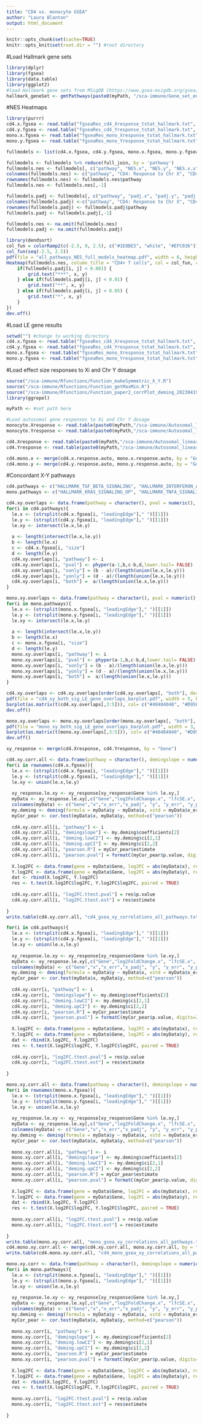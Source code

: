 ```yaml
---
title: "CD4 vs. monocyte GSEA"
author: "Laura Blanton"
output: html_document
---
```


```r
knitr::opts_chunk$set(cache=TRUE)
knitr::opts_knit$set(root.dir = "") #root directory
```

#Load Hallmark gene sets
```r
library(dplyr)
library(fgsea)
library(data.table)
library(ggplot2)
#load Hallmark gene sets from MSigDB (https://www.gsea-msigdb.org/gsea/msigdb/human/collections.jsp#H) 
hallmark_geneSet <- gmtPathways(paste0(myPath, "/sca-immune/Gene_set_enrichment/h.all.v7.1.symbols.gmt"))

```

#NES Heatmaps
```r
library(purrr)
cd4.x.fgsea <- read.table("fgseaRes_cd4_Xresponse_tstat_hallmark.txt", header = T, sep = "\t")
cd4.y.fgsea <- read.table("fgseaRes_cd4_Yresponse_tstat_hallmark.txt", header = T, sep = "\t")
mono.x.fgsea <- read.table("fgseaRes_mono_Xresponse_tstat_hallmark.txt", header = T, sep = "\t")
mono.y.fgsea <- read.table("fgseaRes_mono_Yresponse_tstat_hallmark.txt", header = T, sep = "\t")

fullmodels <- list(cd4.x.fgsea, cd4.y.fgsea, mono.x.fgsea, mono.y.fgsea)

fullmodels <- fullmodels %>% reduce(full_join, by = 'pathway')
fullmodels.nes <- fullmodels[, c("pathway", "NES.x", "NES.y", "NES.x.x", "NES.y.y")]
colnames(fullmodels.nes) <- c("pathway", "CD4: Response to Chr X", "CD4: Response to Chr Y", "Monocyte: Response to Chr X", "Monocyte: Response to Chr Y")
rownames(fullmodels.nes) <- fullmodels.nes$pathway
fullmodels.nes <- fullmodels.nes[,-1]

fullmodels.padj <- fullmodels[, c("pathway", "padj.x", "padj.y", "padj.x.x", "padj.y.y")]
colnames(fullmodels.padj) <-c("pathway", "CD4: Response to Chr X", "CD4: Response to Chr Y", "Monocyte: Response to Chr X", "Monocyte: Response to Chr Y")
rownames(fullmodels.padj) <- fullmodels.padj$pathway
fullmodels.padj <- fullmodels.padj[,-1]

fullmodels.nes <- na.omit(fullmodels.nes)
fullmodels.padj <- na.omit(fullmodels.padj)

library(dendsort)
col_fun = colorRamp2(c(-2.5, 0, 2.5), c("#1E8BE5", "white", "#EFC036"))
col_fun(seq(-2.5, 2.5))
pdf(file = "all_pathways_NES_full_models_heatmap.pdf", width = 6, height = 9)
Heatmap(fullmodels.nes, column_title = "CD4+ T cells", col = col_fun, column_names_rot = 45, cluster_columns = FALSE, cell_fun = function(j, i, x, y, w, h, fill) {
    if(fullmodels.padj[i, j] < 0.001) {
        grid.text("***", x, y)
    } else if(fullmodels.padj[i, j] < 0.01) {
        grid.text("**", x, y)
    } else if(fullmodels.padj[i, j] < 0.05) {
        grid.text("*", x, y)
    }
})
dev.off()  

```

#Load LE gene results
```r
setwd("") #change to working directory
cd4.x.fgsea <- read.table("fgseaRes_cd4_Xresponse_tstat_hallmark.txt", header = T, sep = "\t", row.names = "pathway")
cd4.y.fgsea <- read.table("fgseaRes_cd4_Yresponse_tstat_hallmark.txt", header = T, sep = "\t", row.names = "pathway")
mono.x.fgsea <- read.table("fgseaRes_mono_Xresponse_tstat_hallmark.txt", header = T, sep = "\t", row.names = "pathway")
mono.y.fgsea <- read.table("fgseaRes_mono_Yresponse_tstat_hallmark.txt", header = T, sep = "\t", row.names = "pathway")
```

#Load effect size responses to Xi and Chr Y dosage 
```r
source("/sca-immune/Rfunctions/Function_makeSymmetric_X_Y.R")
source("/sca-immune/Rfunctions/Function_getMaxMin.R")
source("/sca-immune/Rfunctions/Function_paper2_corrPlot_deming_20230419.R")
library(ggrepel)

myPath <- #set path here

#Load autosomal gene responses to Xi and Chr Y dosage
monocyte.Xresponse <- read.table(paste0(myPath,"/sca-immune/Autosomal_linear_regressions/monocyte/monocyte_autosomal_Xresponse.txt", header = T, sep = "\t"))
monocyte.Yresponse <- read.table(paste0(myPath,"/sca-immune/Autosomal_linear_regressions/monocyte/monocyte_autosomal_Yresponse.txt", header = T, sep = "\t"))

cd4.Xresponse <- read.table(paste0(myPath,"/sca-immune/Autosomal_linear_regressions/cd4/cd4_autosomal_Xresponse.txt", header = T, sep = "\t"))
cd4.Yresponse <- read.table(paste0(myPath,"/sca-immune/Autosomal_linear_regressions/cd4/cd4_autosomal_Yresponse.txt", header = T, sep = "\t"))

cd4.mono.x <- merge(cd4.x.response.auto, mono.x.response.auto, by = "Gene")
cd4.mono.y <- merge(cd4.y.response.auto, mono.y.response.auto, by = "Gene")

```

#Concordant X-Y pathways
```r
cd4.pathways <- c("HALLMARK_TGF_BETA_SIGNALING", "HALLMARK_INTERFERON_ALPHA_RESPONSE", "HALLMARK_ALLOGRAFT_REJECTION",  "HALLMARK_XENOBIOTIC_METABOLISM", "HALLMARK_INTERFERON_GAMMA_RESPONSE", "HALLMARK_FATTY_ACID_METABOLISM", "HALLMARK_COMPLEMENT", "HALLMARK_MYC_TARGETS_V1",   "HALLMARK_OXIDATIVE_PHOSPHORYLATION")
mono.pathways <- c("HALLMARK_KRAS_SIGNALING_UP", "HALLMARK_TNFA_SIGNALING_VIA_NFKB", "HALLMARK_INFLAMMATORY_RESPONSE")

cd4.xy.overlaps <- data.frame(pathway = character(), pval = numeric(), both = numeric(), xonly = numeric(), yonly = numeric() )
for(i in cd4.pathways){
  le.x <- (strsplit(cd4.x.fgsea[i, "leadingEdge"]," ")[[1]])
  le.y <- (strsplit(cd4.y.fgsea[i, "leadingEdge"]," ")[[1]])
  le.xy <- intersect(le.x,le.y)  
  
  a <- length(intersect(le.x,le.y))
  b <- length(le.x)
  c <- cd4.x.fgsea[i, "size"]
  d <- length(le.y)
  cd4.xy.overlaps[i, "pathway"] <- i
  cd4.xy.overlaps[i, "pval"] <- phyper(a-1,b,c-b,d,lower.tail= FALSE)
  cd4.xy.overlaps[i, "xonly"] = (b - a)/(length(union(le.x,le.y)))
  cd4.xy.overlaps[i, "yonly"] = (d - a)/(length(union(le.x,le.y)))
  cd4.xy.overlaps[i, "both"] =  a/(length(union(le.x,le.y)))
}

mono.xy.overlaps <- data.frame(pathway = character(), pval = numeric(), both = numeric(), xonly = numeric(), yonly = numeric())
for(i in mono.pathways){
  le.x <- (strsplit(mono.x.fgsea[i, "leadingEdge"]," ")[[1]])
  le.y <- (strsplit(mono.y.fgsea[i, "leadingEdge"]," ")[[1]])
  le.xy <- intersect(le.x,le.y)  
  
  a <- length(intersect(le.x,le.y))
  b <- length(le.x)
  c <- mono.x.fgsea[i, "size"]
  d <- length(le.y)
  mono.xy.overlaps[i, "pathway"] <- i
  mono.xy.overlaps[i, "pval"] <- phyper(a-1,b,c-b,d,lower.tail= FALSE)
  mono.xy.overlaps[i, "xonly"] = (b - a)/(length(union(le.x,le.y)))
  mono.xy.overlaps[i, "yonly"] = (d - a)/(length(union(le.x,le.y)))
  mono.xy.overlaps[i, "both"] =  a/(length(union(le.x,le.y)))
}

cd4.xy.overlaps <- cd4.xy.overlaps[order(cd4.xy.overlaps[, "both"], decreasing = TRUE), ]
pdf(file = "cd4_xy_both_sig_LE_gene_overlaps_barplot.pdf", width = 5, height = 4)
barplot(as.matrix(t(cd4.xy.overlaps[,3:5])), col= c("#40404040", "#D95F0280", "#6e02d980"), border="white", las=2, ylab = "Proportion of leading edge genes")
dev.off()

mono.xy.overlaps <- mono.xy.overlaps[order(mono.xy.overlaps[, "both"], decreasing = TRUE), ]
pdf(file = "mono_xy_both_sig_LE_gene_overlaps_barplot.pdf", width = 3, height = 4)
barplot(as.matrix(t(mono.xy.overlaps[,3:5])), col= c("#40404040", "#D95F0280", "#6e02d980"), border="white", las=2, ylab = "Proportion of leading edge genes")
dev.off()

xy_response <- merge(cd4.Xresponse, cd4.Yresponse, by = "Gene")

cd4.xy.corr.all <- data.frame(pathway = character(), demingslope = numeric(), deming.lowCI = numeric(), deming.upCI = numeric(), pearson.R = numeric(), pearson.pval = numeric(), log2FC.ttest.pval = numeric(), log2FC.ttest.est = numeric())
for(i in rownames(cd4.x.fgsea)){
  le.x <- (strsplit(cd4.x.fgsea[i, "leadingEdge"]," ")[[1]])
  le.y <- (strsplit(cd4.y.fgsea[i, "leadingEdge"]," ")[[1]])
  le.xy <- union(le.x,le.y)  
  
  xy_response.le.xy <- xy_response[xy_response$Gene %in% le.xy,]
  myData <- xy_response.le.xy[,c("Gene","log2FoldChange.x", "lfcSE.x", "padj.x", "log2FoldChange.y", "lfcSE.y", "padj.y")]
  colnames(myData) <- c("Gene","x","x_err","x_padj", "y", "y_err", "y_padj")
  my.deming <- deming(formula = myData$y ~ myData$x, xstd = myData$x_err, ystd = myData$y_err) 
  myCor_pear <- cor.test(myData$x, myData$y, method=c("pearson"))
  
  cd4.xy.corr.all[i, "pathway"] <- i
  cd4.xy.corr.all[i, "demingslope"] <- my.deming$coefficients[2]
  cd4.xy.corr.all[i, "deming.lowCI"] <- my.deming$ci[2,1]
  cd4.xy.corr.all[i, "deming.upCI"] <- my.deming$ci[2,2]
  cd4.xy.corr.all[i, "pearson.R"] = myCor_pear$estimate
  cd4.xy.corr.all[i, "pearson.pval"] = formatC(myCor_pear$p.value, digits=2,format = "e")
  
  X.log2FC <- data.frame(gene = myData$Gene, log2FC = abs(myData$x), response = "X-response")
  Y.log2FC <- data.frame(gene = myData$Gene, log2FC = abs(myData$y), response = "Y-response")
  dat <- rbind(X.log2FC, Y.log2FC)
  res <- t.test(X.log2FC$log2FC, Y.log2FC$log2FC, paired = TRUE)
  
  cd4.xy.corr.all[i, "log2FC.ttest.pval"] = res$p.value
  cd4.xy.corr.all[i, "log2FC.ttest.est"] = res$estimate
  
}
write.table(cd4.xy.corr.all, "cd4_gsea_xy_correlations_all_pathways.txt", sep = "\t", quote = F)

for(i in cd4.pathways){
  le.x <- (strsplit(cd4.x.fgsea[i, "leadingEdge"]," ")[[1]])
  le.y <- (strsplit(cd4.y.fgsea[i, "leadingEdge"]," ")[[1]])
  le.xy <- union(le.x,le.y)  
  
  xy_response.le.xy <- xy_response[xy_response$Gene %in% le.xy,]
  myData <- xy_response.le.xy[,c("Gene","log2FoldChange.x", "lfcSE.x", "padj.x", "log2FoldChange.y", "lfcSE.y", "padj.y")]
  colnames(myData) <- c("Gene","x","x_err","x_padj", "y", "y_err", "y_padj")
  my.deming <- deming(formula = myData$y ~ myData$x, xstd = myData$x_err, ystd = myData$y_err) 
  myCor_pear <- cor.test(myData$x, myData$y, method=c("pearson"))
  
  cd4.xy.corr[i, "pathway"] <- i
  cd4.xy.corr[i, "demingslope"] <- my.deming$coefficients[2]
  cd4.xy.corr[i, "deming.lowCI"] <- my.deming$ci[2,1]
  cd4.xy.corr[i, "deming.upCI"] <- my.deming$ci[2,2]
  cd4.xy.corr[i, "pearson.R"] = myCor_pear$estimate
  cd4.xy.corr[i, "pearson.pval"] = formatC(myCor_pear$p.value, digits=2,format = "e")
  
  X.log2FC <- data.frame(gene = myData$Gene, log2FC = abs(myData$x), response = "X-response")
  Y.log2FC <- data.frame(gene = myData$Gene, log2FC = abs(myData$y), response = "Y-response")
  dat <- rbind(X.log2FC, Y.log2FC)
  res <- t.test(X.log2FC$log2FC, Y.log2FC$log2FC, paired = TRUE)
  
  cd4.xy.corr[i, "log2FC.ttest.pval"] = res$p.value
  cd4.xy.corr[i, "log2FC.ttest.est"] = res$estimate
  
}

mono.xy.corr.all <- data.frame(pathway = character(), demingslope = numeric(), deming.lowCI = numeric(), deming.upCI = numeric(), pearson.R = numeric(), pearson.pval = numeric(), log2FC.ttest.pval = numeric(), log2FC.ttest.est = numeric())
for(i in rownames(mono.x.fgsea)){
  le.x <- (strsplit(mono.x.fgsea[i, "leadingEdge"]," ")[[1]])
  le.y <- (strsplit(mono.y.fgsea[i, "leadingEdge"]," ")[[1]])
  le.xy <- union(le.x,le.y)  
  
  xy_response.le.xy <- xy_response[xy_response$Gene %in% le.xy,]
  myData <- xy_response.le.xy[,c("Gene","log2FoldChange.x", "lfcSE.x", "padj.x", "log2FoldChange.y", "lfcSE.y", "padj.y")]
  colnames(myData) <- c("Gene","x","x_err","x_padj", "y", "y_err", "y_padj")
  my.deming <- deming(formula = myData$y ~ myData$x, xstd = myData$x_err, ystd = myData$y_err) 
  myCor_pear <- cor.test(myData$x, myData$y, method=c("pearson"))
  
  mono.xy.corr.all[i, "pathway"] <- i
  mono.xy.corr.all[i, "demingslope"] <- my.deming$coefficients[2]
  mono.xy.corr.all[i, "deming.lowCI"] <- my.deming$ci[2,1]
  mono.xy.corr.all[i, "deming.upCI"] <- my.deming$ci[2,2]
  mono.xy.corr.all[i, "pearson.R"] = myCor_pear$estimate
  mono.xy.corr.all[i, "pearson.pval"] = formatC(myCor_pear$p.value, digits=2,format = "e")
  
  X.log2FC <- data.frame(gene = myData$Gene, log2FC = abs(myData$x), response = "X-response")
  Y.log2FC <- data.frame(gene = myData$Gene, log2FC = abs(myData$y), response = "Y-response")
  dat <- rbind(X.log2FC, Y.log2FC)
  res <- t.test(X.log2FC$log2FC, Y.log2FC$log2FC, paired = TRUE)
  
  mono.xy.corr.all[i, "log2FC.ttest.pval"] = res$p.value
  mono.xy.corr.all[i, "log2FC.ttest.est"] = res$estimate
  
}
write.table(mono.xy.corr.all, "mono_gsea_xy_correlations_all_pathways.txt", sep = "\t", quote = F)
cd4.mono.xy.corr.all <- merge(cd4.xy.corr.all, mono.xy.corr.all, by = "pathway", all = T)
write.table(cd4.mono.xy.corr.all, "cd4_mono_gsea_xy_correlations_all_pathways.txt", sep = "\t", quote = F)

mono.xy.corr <- data.frame(pathway = character(), demingslope = numeric(), deming.lowCI = numeric(), deming.upCI = numeric(), pearson.R = numeric(), pearson.pval = numeric(), log2FC.ttest.pval = numeric(), log2FC.ttest.est = numeric())
for(i in mono.pathways){
  le.x <- (strsplit(mono.x.fgsea[i, "leadingEdge"]," ")[[1]])
  le.y <- (strsplit(mono.y.fgsea[i, "leadingEdge"]," ")[[1]])
  le.xy <- union(le.x,le.y)  
  
  xy_response.le.xy <- xy_response[xy_response$Gene %in% le.xy,]
  myData <- xy_response.le.xy[,c("Gene","log2FoldChange.x", "lfcSE.x", "padj.x", "log2FoldChange.y", "lfcSE.y", "padj.y")]
  colnames(myData) <- c("Gene","x","x_err","x_padj", "y", "y_err", "y_padj")
  my.deming <- deming(formula = myData$y ~ myData$x, xstd = myData$x_err, ystd = myData$y_err) 
  myCor_pear <- cor.test(myData$x, myData$y, method=c("pearson"))
  
  mono.xy.corr[i, "pathway"] <- i
  mono.xy.corr[i, "demingslope"] <- my.deming$coefficients[2]
  mono.xy.corr[i, "deming.lowCI"] <- my.deming$ci[2,1]
  mono.xy.corr[i, "deming.upCI"] <- my.deming$ci[2,2]
  mono.xy.corr[i, "pearson.R"] = myCor_pear$estimate
  mono.xy.corr[i, "pearson.pval"] = formatC(myCor_pear$p.value, digits=2,format = "e")
  
  X.log2FC <- data.frame(gene = myData$Gene, log2FC = abs(myData$x), response = "X-response")
  Y.log2FC <- data.frame(gene = myData$Gene, log2FC = abs(myData$y), response = "Y-response")
  dat <- rbind(X.log2FC, Y.log2FC)
  res <- t.test(X.log2FC$log2FC, Y.log2FC$log2FC, paired = TRUE)
  
  mono.xy.corr[i, "log2FC.ttest.pval"] = res$p.value
  mono.xy.corr[i, "log2FC.ttest.est"] = res$estimate
  
}

```


